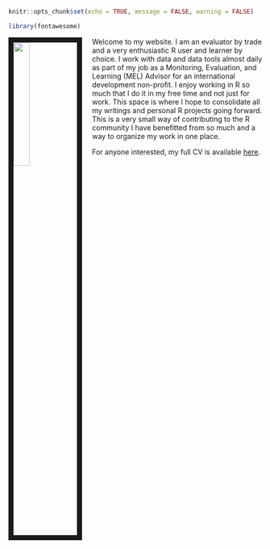 ```r
knitr::opts_chunk$set(echo = TRUE, message = FALSE, warning = FALSE)
```

```r
library(fontawesome)
```

<link rel="stylesheet" href="styles.css" type="text/css">

<img src="images/profile.jpg" style="width:25%; border:10px solid; margin-right: 20px" align="left">

Welcome to my website. I am an evaluator by trade and a very enthusiastic R user and learner by choice. I work with data and data tools almost daily as part of my job as a Monitoring, Evaluation, and Learning (MEL) Advisor for an international development non-profit. I enjoy working in R so much that I do it in my free time and not just for work.  This space is where I hope to consolidate all my writings and personal R projects going forward. This is a very small way of contributing to the R community I have benefitted from so much and a way to organize my work in one place.  
    
For anyone interested, my full CV is available [here](files/Charles_Guedenet_CV.pdf).